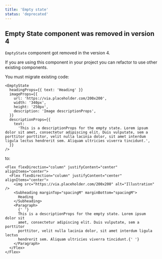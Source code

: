 ```yaml
---
title: 'Empty state'
status: 'deprecated'
---
```


## Empty State component was removed in version 4

`EmptyState` component got removed in the version 4.

If you are using this component in your project you can refactor to use other existing components.

You must migrate existing code:

```tsx static=true
<EmptyState
  headingProps={{ text: 'Heading' }}
  imageProps={{
    url: 'https://via.placeholder.com/200x200',
    width: '340px',
    height: '250px',
    description: 'Image descriptionProps',
  }}
  descriptionProps={{
    text:
      'This is a descriptionProps for the empty state. Lorem ipsum dolor sit amet, consectetur adipiscing elit. Duis vulputate, sem a porttitor porttitor, velit nulla lacinia dolor, sit amet interdum ligula lectus hendrerit sem. Aliquam ultricies viverra tincidunt.',
  }}
/>
```

to:

```tsx
<Flex flexDirection="column" justifyContent="center" alignItems="center">
  <Flex flexDirection="column" justifyContent="center" alignItems="center">
    <img src="https://via.placeholder.com/200x200" alt="Illustration" />
    <Subheading marginTop="spacingM" marginBottom="spacingM">
      Heading
    </Subheading>
    <Paragraph>
      {' '}
      This is a descriptionProps for the empty state. Lorem ipsum dolor sit
      amet, consectetur adipiscing elit. Duis vulputate, sem a porttitor
      porttitor, velit nulla lacinia dolor, sit amet interdum ligula lectus
      hendrerit sem. Aliquam ultricies viverra tincidunt.{' '}
    </Paragraph>
  </Flex>
</Flex>
```
